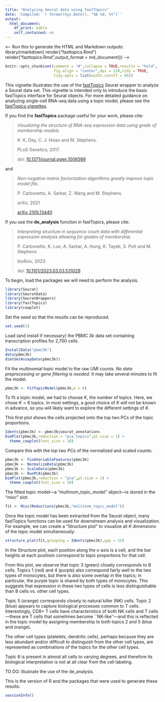 ```yaml
---
title: "Analyzing Seurat data using fastTopics"
date: 'Compiled: `r format(Sys.Date(), "%B %d, %Y")`'
output:
  html_document:
    df_print: kable
    self_contained: no
---
```


<-- Run this to generate the HTML and Markdown outputs:
library(rmarkdown)
render("fasttopics.Rmd")
render("fasttopics.Rmd",output_format = md_document())
-->

```r
knitr::opts_chunk$set(comment = "#",collapse = TRUE,results = "hold",
                      fig.align = "center",dpi = 120,tidy = TRUE,
                      tidy.opts = list(width.cutoff = 95))
```

This vignette illustrates the use of the [fastTopics][fasttopics]
Seurat wrapper to analyze a Seurat data set. This vignette is intended
only to introduce the basic fastTopics interface for Seurat
objects. For more detailed guidance on analyzing single-cell RNA-seq
data using a topic model, please see the
[fastTopics vignettes][fasttopics-vignettes].

If you find the **fastTopics** package useful for your work, please
cite:

> *Visualizing the structure of RNA-seq expression data using grade of
> membership models.*
>
> K. K. Dey, C. J. Hsiao and M. Stephens.
>
> PLoS Genetics, 2017.
>
> doi: [10.1371/journal.pgen.1006599](https://doi.org/10.1371/journal.pgen.1006599)

and

> *Non-negative matrix factorization algorithms greatly improve topic
> model fits.*
>
> P. Carbonetto, A. Sarkar, Z. Wang and M. Stephens.
>
> arXiv, 2021
>
> [arXiv 2105.13440](https://arxiv.org/abs/2105.13440)

If you use the **de_analysis** function in fastTopics, please cite:

> *Interpreting structure in sequence count data with differential
> expression analysis allowing for grades of membership.*
> 
> P. Carbonetto, K. Luo, A. Sarkar, A. Hung, K. Tayeb, S. Pott and
> M. Stephens
>
> bioRxiv, 2023.
>
> doi: [10.1101/2023.03.03.531029](https://doi.org/10.1101/2023.03.03.531029)

To begin, load the packages we will need to perform the analysis.

```r
library(Seurat)
library(SeuratData)
library(SeuratWrappers)
library(fastTopics)
library(cowplot)
```

Set the seed so that the results can be reproduced.

```r
set.seed(1)
```

Load (and install if necessary) the PBMC 3k data set containing
transcription profiles for 2,700 cells.

```r
InstallData("pbmc3k")
data(pbmc3k)
dim(GetAssayData(pbmc3k))
```

Fit the multinomial topic model to the raw UMI counts. *No data
preprocessing or gene filtering is needed.* It may take several
minutes to fit the model.

```r
pbmc3k <- FitTopicModel(pbmc3k,k = 6)
```

To fit a topic model, we had to choose $K$, the number of topics.
Here, we chose $K = 6$ topics. In most settings, a good choice of $K$
will not be known in advance, so you will likely want to explore the
different settings of $K$.

This first plot shows the cells projected onto the top two PCs of the
topic proportions.

```r
Idents(pbmc3k) <- pbmc3k$seurat_annotations
DimPlot(pbmc3k,reduction = "pca_topics",pt.size = 1) +
  theme_cowplot(font_size = 10)
```

Compare this with the top two PCs of the normalized and scaled counts:

```r
pbmc3k <- FindVariableFeatures(pbmc3k)
pbmc3k <- NormalizeData(pbmc3k)
pbmc3k <- ScaleData(pbmc3k)
pbmc3k <- RunPCA(pbmc3k)
DimPlot(pbmc3k,reduction = "pca",pt.size = 1) +
  theme_cowplot(font_size = 10)
```

The fitted topic model---a "multinom_topic_model" object---is stored
in the "misc" slot:

```r
fit <- Misc(Reductions(pbmc3k,"multinom_topic_model"))
```

Once the topic model has been extracted from the Seurat object, many
fastTopics functions can be used for downstream analysis and
visualization. For example, we can create a "Structure plot" to
visualize all $K$ dimensions of the topic model simultaneously:

```r
structure_plot(fit,grouping = Idents(pbmc3k),gap = 25)
```

In the Structure plot, each position along the x-axis is a cell, and
the bar heights at each positioin correspond to topic proportions for
that cell.

From this plot, we observe that topic 3 (green) closely corresponds to
B cells. Topics 1 (red) and 4 (purple) also correspond fairly well to
the two types of monocytes, but there is also some overlap in the
topics; in particular, the purple topic is shared by both types of
monocytes. This suggests that expression in these two types of cells
is less distinguishable than B cells vs. other cell types.

Topic 5 (orange) corresponds closely to natural killer (NK) cells.
Topic 2 (blue) appears to capture biological processes common to T
cells. Interestingly, CD8+ T cells have characteristics of both NK
cells and T cells---these are T cells that sometimes become
``NK-like''---and this is reflected in the topic model by assigning
membership to both topics 2 and 5 (blue and orange).

The other cell types (platelets, dendritic cells), perhaps because
they are less abundant and/or difficult to distinguish from the other
cell types, are represented as combinations of the topics for the
other cell types.

Topic 6 is present in almost all cells to varying degrees, and
therefore its biological interpretation is not at all clear from the
cell labeling.

TO DO: Illustrate the use of the de_analysis.

This is the version of R and the packages that were used to generate
these results:

```r
sessionInfo()
```

[fasttopics]:  https://github.com/stephenslab/fastTopics
[fasttopics-vignettes]:  https://stephenslab.github.io/fastTopics/articles
